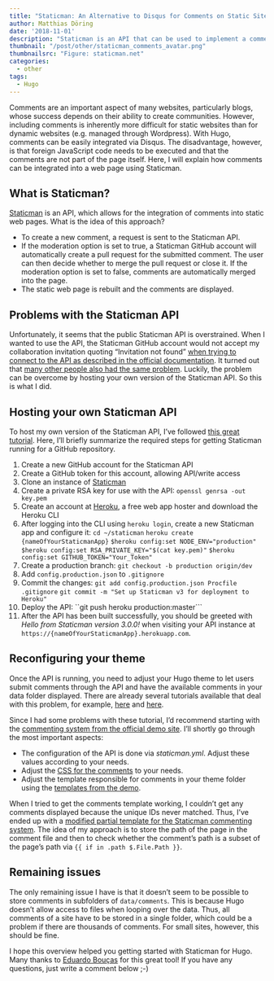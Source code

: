 ```yaml
---
title: "Staticman: An Alternative to Disqus for Comments on Static Sites"
author: Matthias Döring
date: '2018-11-01'
description: "Staticman is an API that can be used to implement a commenting system for static websites. Here, I discuss how I managed to set up my own instance of the Staticman API and how it can be integrated into a Hugo site."
thumbnail: "/post/other/staticman_comments_avatar.png"
thumbnailsrc: "Figure: staticman.net"
categories:
  - other
tags:
  - Hugo
---
```

Comments are an important aspect of many websites, particularly blogs, whose success depends on their ability to create communities. However, including comments is inherently more difficult for static websites than for dynamic websites (e.g. managed through Wordpress). With Hugo, comments can be easily integrated via Disqus. The disadvantage, however, is that foreign JavaScript code needs to be executed and that the comments are not part of the page itself. Here, I will
explain how comments can be integrated into a web page using Staticman.

<!--more-->

## What is Staticman?

[Staticman](https://staticman.net/) is an API, which allows for the integration of comments into static web pages. What is the idea of this approach?

* To create a new comment, a request is sent to the Staticman API. 
* If the moderation option is set to true, a Staticman GitHub account will automatically create a pull request for the submitted comment. The user can then decide whether to merge the pull request or close it. If the moderation option is set to false, comments are automatically merged into the page.
* The static web page is rebuilt and the comments are displayed.

## Problems with the Staticman API

Unfortunately, it seems that the public Staticman API is overstrained. When I wanted to use the API, the Staticman GitHub account would not accept my collaboration invitation quoting "Invitation not found" [when trying to connect to the API as described in the official documentation](https://staticman.net/docs/). It turned out that [many other people also had the same problem](https://github.com/eduardoboucas/staticman/issues/227). Luckily, the problem can be overcome by hosting your own version of the Staticman API. So this is what I did.

## Hosting your own Staticman API

To host my own version of the Staticman API, I've followed [this great tutorial](https://vincenttam.gitlab.io/post/2018-09-16-staticman-powered-gitlab-pages/2/). Here, I'll briefly summarize the required steps for getting Staticman running for a GitHub repository.

1. Create a new GitHub account for the Staticman API
2. Create a GitHub token for this account, allowing API/write access
3. Clone an instance of [Staticman](https://github.com/eduardoboucas/staticman/)
4. Create a private RSA key for use with the API:
   ```openssl genrsa -out key.pem```
5. Create an account at [Heroku](https://www.heroku.com), a free web app hoster and download the Heroku CLI
6. After logging into the CLI using `heroku login`, create a new Staticman app and configure it:
   ```cd ~/staticman```
   ```heroku create {nameOfYourStaticmanApp}```
   ```$heroku config:set NODE_ENV="production"```
   ```$heroku config:set RSA_PRIVATE_KEY="$(cat key.pem)"```
   ```$heroku config:set GITHUB_TOKEN="Your_Token"```
7. Create a production branch:
    ```git checkout -b production origin/dev```
8. Add `config.production.json` to `.gitignore`
9. Commit the changes:
   ```git add config.production.json Procfile .gitignore```
   ```git commit -m "Set up Staticman v3 for deployment to Heroku"```
10. Deploy the API:
   ``git push heroku production:master```
11. After the API has been built successfully, you should be greeted with *Hello from Staticman version 3.0.0!* when visiting your API instance at ```https://{nameOfYourStaticmanApp}.herokuapp.com```.

## Reconfiguring your theme

Once the API is running, you need to adjust your Hugo theme to let users submit comments through the API and have the available comments in your data folder displayed. There are already several tutorials available that deal with this problem, for example, [here](https://www.bhnywl.com/blog/comments-for-your-static-blog-with-staticman/) and [here](https://networkhobo.com/2017/12/30/hugo---staticman-nested-replies-and-e-mail-notifications/).

Since I had some problems with these tutorial, I'd recommend starting with the [commenting system from the official demo site](https://github.com/eduardoboucas/hugo-plus-staticman). I'll shortly go through the most important aspects:

* The configuration of the API is done via *staticman.yml*. Adjust these values according to your needs.
* Adjust the [CSS for the comments](https://github.com/eduardoboucas/hugo-plus-staticman/blob/master/themes/hugo-type-theme/static/css/main.css) to your needs.
* Adjust the template responsible for comments in your theme folder using the [templates from the demo](https://github.com/eduardoboucas/hugo-plus-staticman/tree/master/themes/hugo-type-theme/layouts/partials).

When I tried to get the comments template working, I couldn't get any comments displayed because the unique IDs never matched. Thus, I've ended up with a [modified partial template for the Staticman commenting system](https://github.com/matdoering/data-blog/blob/master/themes/Mainroad/layouts/partials/staticman_post_comment.html). The idea of my approach is to store the path of the page in the comment file and then to check whether the comment's path is a subset of the page's path via ```{{ if in .path $.File.Path }}```.

## Remaining issues
The only remaining issue I have is that it doesn't seem to be possible to store comments in subfolders of ```data/comments```. This is because Hugo doesn't allow access to files when looping over the data. Thus, all comments of a site have to be stored in a single folder, which could be a problem if there are thousands of comments. For small sites, however, this should be fine.

I hope this overview helped you getting started with Staticman for Hugo. Many thanks to [Eduardo Bouças](https://eduardoboucas.com/) for this great tool! If you have any questions, just write a comment below ;-) 
